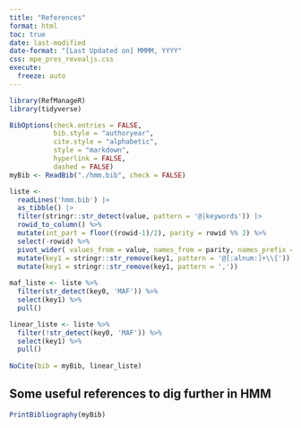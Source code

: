 ```yaml
---
title: "References"
format: html
toc: true
date: last-modified
date-format: "[Last Updated on] MMMM, YYYY"
css: mpe_pres_revealjs.css
execute: 
  freeze: auto
---
```


```r
library(RefManageR)
library(tidyverse)
```

```r
BibOptions(check.entries = FALSE,
           bib.style = "authoryear",
           cite.style = "alphabetic",
           style = "markdown",
           hyperlink = FALSE,
           dashed = FALSE)
myBib <- ReadBib("./hmm.bib", check = FALSE)
```

::: hidden
```r
liste <- 
  readLines('hmm.bib') |> 
  as_tibble() |> 
  filter(stringr::str_detect(value, pattern = '@|keywords')) |> 
  rowid_to_column() %>% 
  mutate(int_part = floor((rowid-1)/2), parity = rowid %% 2) %>% 
  select(-rowid) %>% 
  pivot_wider( values_from = value, names_from = parity, names_prefix = "key") |> 
  mutate(key1 = stringr::str_remove(key1, pattern = '@[:alnum:]+\\{')) |> 
  mutate(key1 = stringr::str_remove(key1, pattern = ',')) 
  
maf_liste <- liste %>% 
  filter(str_detect(key0, 'MAF')) %>% 
  select(key1) %>% 
  pull()

linear_liste <- liste %>% 
  filter(!str_detect(key0, 'MAF')) %>% 
  select(key1) %>% 
  pull()
  
NoCite(bib = myBib, linear_liste)

```
:::

## Some useful references to dig further in HMM

```r
PrintBibliography(myBib) 
```

